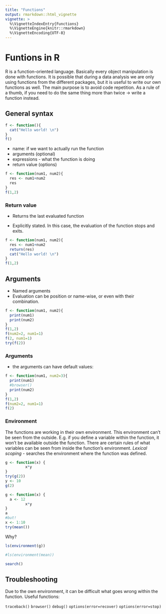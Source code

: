 ```yaml
---
title: "Functions"
output: rmarkdown::html_vignette
vignette: >
  %\VignetteIndexEntry{Functions}
  %\VignetteEngine{knitr::rmarkdown}
  %\VignetteEncoding{UTF-8}
---
```



# Funtions in R

R is a function-oriented language. Basically every object manipulation is done with functions. 
It is possible that during a data analysis we are only using functions from the different packages, but it is useful to write our own functions as well. The main purpose is to avoid code repetition. As a rule of a thumb, if you need to do the same thing more than twice -> write a function instead.


## General syntax 

```r
f <- function(){
  cat("Hello world! \n")
}
f()
```

- name: if we want to actually run the function
- arguments (optional)
- expressions - what the function is doing
- return value (options)

```r
f <- function(num1, num2){
  res <- num1+num2
  res
}
f(1,2)
```

### Return value

- Returns the last evaluated function

- Explicitly stated. In this case, the evaluation of the function stops and exits. 

```r
f <- function(num1, num2){
  res <- num1+num2
  return(res)
  cat("Hello world! \n")
}
f(1,2)
```

## Arguments

- Named arguments
- Evaluation can be position or name-wise, or even with their combination. 

```r

f <- function(num1, num2){
  print(num1)
  print(num2)
}
f(1,2)
f(num2=2, num1=1)
f(2, num1=1)
try(f(2))
```

### Arguments

- the arguments can have default values:

```r

f <- function(num1, num2=3){
  print(num1)
  #browser()
  print(num2)
}
f(1,2)
f(num2=2, num1=1)
f(2)

```

### Environment

The functions are working in their own environment. This environment can't be seen from the outside. E.g. if you define a variable within the function, it won't be available outside the function. There are certain rules of what variables can be seen from inside the function's environment. 
*Lexical scoping* - searches the environment where the function was defined. 


```r
g <- function(x) { 
         x*y
}
try(g(2))
y <- 10
g(2)

g <- function(x) { 
  a <- 12
         x*y
}
a
#but!
x <- 1:10
try(mean())

```

Why?

```r

ls(environment(g))

#ls(environment(mean))

search()
```


## Troubleshooting

Due to the own environment, it can be difficult what goes wrong within the function.
Useful functions:

`traceback()`
`browser()`
`debug()`
`options(error=recover)`
`options(error=stop)`

